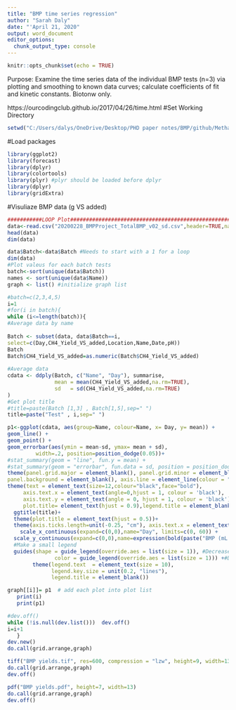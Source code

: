 ---
title: "BMP time series regression"
author: "Sarah Daly"
date: "'April 21, 2020"
output: word_document
editor_options: 
  chunk_output_type: console
---

```{r setup, include=FALSE}
knitr::opts_chunk$set(echo = TRUE)
```
Purpose:  Examine the time series data of the individual BMP tests (n=3) via plotting and smoothing to known data curves; calculate coefficients of fit and kinetic constants.  Biotonw only.  


https://ourcodingclub.github.io/2017/04/26/time.html 
#Set Working Directory
```{r}
setwd("C:/Users/dalys/OneDrive/Desktop/PHD paper notes/BMP/github/Methane Yield")
```

#Load packages
```{r}
library(ggplot2)
library(forecast)
library(dplyr)
library(colortools)
library(plyr) #plyr should be loaded before dplyr
library(dplyr)
library(gridExtra)

```



#Visuliaze BMP data (g VS added)
```{r}
###########LOOP Plot###########################################################
data<-read.csv("20200228_BMPProject_TotalBMP_v02_sd.csv",header=TRUE,na.strings="NA",stringsAsFactors=FALSE)
head(data)
dim(data)

data$Batch<-data$Batch #Needs to start with a 1 for a loop
dim(data)
#Plot valeus for each batch tests
batch<-sort(unique(data$Batch))
names <- sort(unique(data$Name))
graph <- list() #initialize graph list

#batch=c(2,3,4,5)
i=1
#for(i in batch){
while (i<=length(batch)){
#Average data by name
  
Batch <- subset(data, data$Batch==i, 
select=c(Day,CH4_Yield_VS_added,Location,Name,Date,pH))
Batch
Batch$CH4_Yield_VS_added=as.numeric(Batch$CH4_Yield_VS_added)
  
#Average data
cdata <- ddply(Batch, c("Name", "Day"), summarise,
               mean = mean(CH4_Yield_VS_added,na.rm=TRUE),
               sd   = sd(CH4_Yield_VS_added,na.rm=TRUE)
)
#Get plot title 
#title=paste(Batch [1,3] , Batch[1,5],sep=" ")
title=paste("Test" , i,sep=" ")

p1<-ggplot(cdata, aes(group=Name, colour=Name, x= Day, y= mean)) + 
geom_line() + 
geom_point() + 
geom_errorbar(aes(ymin = mean-sd, ymax= mean + sd), 
         width=.2, position=position_dodge(0.05))+
#stat_summary(geom = "line", fun.y = mean) +
#stat_summary(geom = "errorbar", fun.data = sd, position = position_dodge(0.4), width=0.08)+
theme(panel.grid.major = element_blank(), panel.grid.minor = element_blank(), #Remove background
panel.background = element_blank(), axis.line = element_line(colour = "black"))+
theme(text = element_text(size=12,colour="black",face="bold"), 
     axis.text.x = element_text(angle=0,hjust = 1, colour = 'black'),
     axis.text.y = element_text(angle = 0, hjust = 1, colour = 'black'),
     plot.title= element_text(hjust = 0.9),legend.title = element_blank())+
  ggtitle(title)+
  theme(plot.title = element_text(hjust = 0.5))+
  theme(axis.ticks.length=unit(-0.25, "cm"), axis.text.x = element_text(margin=unit(c(0.5,0.5,0.5,0.5), "cm")), axis.text.y = element_text(margin=unit(c(0.5,0.5,0.5,0.5), "cm")) )+
    scale_x_continuous(expand=c(0,0),name="Day", limits=c(0, 60)) +
  scale_y_continuous(expand=c(0,0),name=expression(bold(paste("BMP (mL CH"[4]," g VS "^"-1",")"))), limits=c(0, 250))+
  #Make a small legend       
  guides(shape = guide_legend(override.aes = list(size = 1)), #Decrease size of shape elements
               color = guide_legend(override.aes = list(size = 1))) +#Decrease size of color elements
        theme(legend.text  = element_text(size = 10),
              legend.key.size = unit(0.2, "lines"),
              legend.title = element_blank())

graph[[i]]= p1  # add each plot into plot list
   print(i)
   print(p1)

#dev.off()
while (!is.null(dev.list()))  dev.off()
i=i+1
   }
dev.new()
do.call(grid.arrange,graph)

tiff("BMP yields.tif", res=600, compression = "lzw", height=9, width=13, units="in")
do.call(grid.arrange,graph)
dev.off()

pdf("BMP yields.pdf", height=7, width=13)
do.call(grid.arrange,graph)
dev.off()
```

